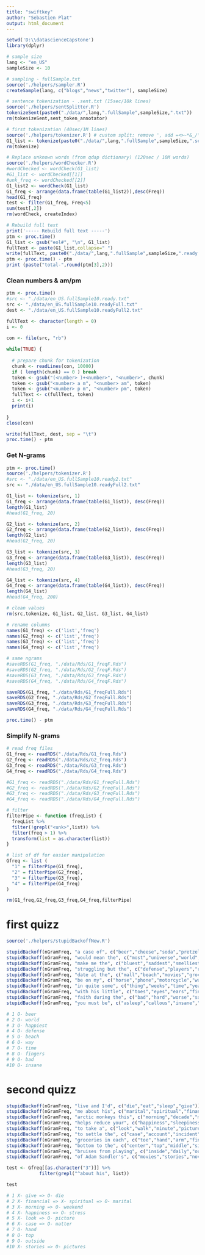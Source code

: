 ```yaml
---
title: "swiftkey"
author: "Sebastien Plat"
output: html_document
---
```


```r
setwd('D:\\datascienceCapstone')
library(dplyr)

# sample size
lang <- "en_US"
sampleSize <- 10

# sampling - fullSample.txt
source('./helpers/sampler.R')
createSample(lang, c("blogs","news","twitter"), sampleSize)

# sentence tokenization - .sent.txt (15sec/10k lines)
source('./helpers/sentSplitter.R')
tokenizeSent(paste0("./data/",lang,".fullSample",sampleSize,".txt"))
rm(tokenizeSent,sent_token_annotator)

# first tokenization (40sec/1M lines)
source('./helpers/tokenizer.R') # custom split: remove ', add =<>~*&_/\ plus numbers
G1_list <- tokenize(paste0("./data/",lang,".fullSample",sampleSize,".sent.txt"), 1, TRUE)
rm(tokenize)

# Replace unknown words (from qdap dictionary) (120sec / 10M words)
source('./helpers/wordChecker.R')
#wordChecked <- wordCheck(G1_list)
#G1_list <- wordChecked[[1]]
#unk_freq <- wordChecked[[2]]
G1_list2 <- wordCheck(G1_list)
G1_freq <- arrange(data.frame(table(G1_list2)),desc(Freq))
head(G1_freq)
test <- filter(G1_freq, Freq<5)
sum(test[,2])
rm(wordCheck, createIndex)

# Rebuild full text
print('----- Rebuild full text -----')
ptm <- proc.time()
G1_list <- gsub("eol#", "\n", G1_list)
fullText <- paste(G1_list,collapse=" ")
write(fullText, paste0("./data/",lang,".fullSample",sampleSize,".ready.txt"), sep = "\t")
ptm <- proc.time() - ptm
print (paste("total-",round(ptm[3],2)))
```


### Clean numbers & am/pm

```r
ptm <- proc.time()
#src <- "./data/en_US.fullSample10.ready.txt"
src <- "./data/en_US.fullSample10.readyFull.txt"
dest <- "./data/en_US.fullSample10.readyFull2.txt"

fullText <- character(length = 0)
i <- 0
  
con <- file(src, "rb")

while(TRUE) {
    
  # prepare chunk for tokenization
  chunk <- readLines(con, 10000)
  if ( length(chunk) == 0 ) break
  token <- gsub("(<number> )+<number>", "<number>", chunk)
  token <- gsub("<number> a m", "<number> am", token)
  token <- gsub("<number> p m", "<number> pm", token)
  fullText <- c(fullText, token)
  i <- i+1
  print(i)
  
}
close(con)

write(fullText, dest, sep = "\t")
proc.time() - ptm
```

### Get N-grams

```r
ptm <- proc.time()
source('./helpers/tokenizer.R')
#src <- "./data/en_US.fullSample10.ready2.txt"
src <- "./data/en_US.fullSample10.readyFull2.txt"

G1_list <- tokenize(src, 1)
G1_freq <- arrange(data.frame(table(G1_list)), desc(Freq))
length(G1_list)
#head(G1_freq, 20)

G2_list <- tokenize(src, 2)
G2_freq <- arrange(data.frame(table(G2_list)), desc(Freq))
length(G2_list)
#head(G2_freq, 20)

G3_list <- tokenize(src, 3)
G3_freq <- arrange(data.frame(table(G3_list)), desc(Freq))
length(G3_list)
#head(G3_freq, 20)

G4_list <- tokenize(src, 4)
G4_freq <- arrange(data.frame(table(G4_list)), desc(Freq))
length(G4_list)
#head(G4_freq, 200)

# clean values
rm(src,tokenize, G1_list, G2_list, G3_list, G4_list)

# rename columns
names(G1_freq) <- c('list','freq')
names(G2_freq) <- c('list','freq')
names(G3_freq) <- c('list','freq')
names(G4_freq) <- c('list','freq')

# same ngrams
#saveRDS(G1_freq, "./data/Rds/G1_freqF.Rds")
#saveRDS(G2_freq, "./data/Rds/G2_freqF.Rds")
#saveRDS(G3_freq, "./data/Rds/G3_freqF.Rds")
#saveRDS(G4_freq, "./data/Rds/G4_freqF.Rds")

saveRDS(G1_freq, "./data/Rds/G1_freqFull.Rds")
saveRDS(G2_freq, "./data/Rds/G2_freqFull.Rds")
saveRDS(G3_freq, "./data/Rds/G3_freqFull.Rds")
saveRDS(G4_freq, "./data/Rds/G4_freqFull.Rds")

proc.time() - ptm
```

### Simplify N-grams

```r

# read freq files
G1_freq <- readRDS("./data/Rds/G1_freq.Rds")
G2_freq <- readRDS("./data/Rds/G2_freq.Rds")
G3_freq <- readRDS("./data/Rds/G3_freq.Rds")
G4_freq <- readRDS("./data/Rds/G4_freq.Rds")

#G1_freq <- readRDS("./data/Rds/G1_freqFull.Rds")
#G2_freq <- readRDS("./data/Rds/G2_freqFull.Rds")
#G3_freq <- readRDS("./data/Rds/G3_freqFull.Rds")
#G4_freq <- readRDS("./data/Rds/G4_freqFull.Rds")

# filter 
filterPipe <- function (freqList) {
  freqList %>% 
  filter(!grepl("<unk>",list)) %>% 
  filter(freq > 1) %>% 
  transform(list = as.character(list))
} 

# list of df for easier manipulation
Gfreq <- list (
  "1" = filterPipe(G1_freq),
  "2" = filterPipe(G2_freq),
  "3" = filterPipe(G3_freq),
  "4" = filterPipe(G4_freq)
)

rm(G1_freq,G2_freq,G3_freq,G4_freq,filterPipe)
```

# first quizz

```r
source('./helpers/stupidBackoffNew.R')

stupidBackoff(nGramFreq, "a case of", c("beer","cheese","soda","pretzels")) 
stupidBackoff(nGramFreq, "would mean the", c("most","universe","world","best"))
stupidBackoff(nGramFreq, "make me the", c("bluest","saddest","smelliest","happiest"))
stupidBackoff(nGramFreq, "struggling but the", c("defense","players","referees","crowd"))
stupidBackoff(nGramFreq, "date at the", c("mall","beach","movies","grocery"))
stupidBackoff(nGramFreq, "be on my", c("horse","phone","motorcycle","way"))
stupidBackoff(nGramFreq, "in quite some", c("thing","weeks","time","years"))
stupidBackoff(nGramFreq, "with his little", c("toes","eyes","ears","fingers"))
stupidBackoff(nGramFreq, "faith during the", c("bad","hard","worse","sad"))
stupidBackoff(nGramFreq, "you must be", c("asleep","callous","insane","insensitive"))

# 1 O- beer
# 2 O- world
# 3 O- happiest
# 4 O- defense
# 5 O- beach
# 6 O- way
# 7 O- time
# 8 O- fingers
# 9 O- bad
#10 O- insane

```


# second quizz

```r

stupidBackoff(nGramFreq, "live and I'd", c("die","eat","sleep","give")) 
stupidBackoff(nGramFreq, "me about his", c("marital","spiritual","financial","horticultural"))
stupidBackoff(nGramFreq, "arctic monkeys this", c("morning","decade","month","weekend"))
stupidBackoff(nGramFreq, "helps reduce your", c("happiness","sleepiness","stress","hunger"))
stupidBackoff(nGramFreq, "to take a", c("look","walk","minute","picture"))
stupidBackoff(nGramFreq, "to settle the", c("case","account","incident","matter"))
stupidBackoff(nGramFreq, "groceries in each", c("toe","hand","arm","finger"))
stupidBackoff(nGramFreq, "bottom to the", c("center","top","middle","side"))
stupidBackoff(nGramFreq, "bruises from playing", c("inside","daily","outside","weekly"))
stupidBackoff(nGramFreq, "of Adam Sandler's", c("movies","stories","novels","pictures"))

test <- Gfreq[[as.character("3")]] %>% 
            filter(grepl("^about his", list))

test

# 1 X- give => O- die
# 2 X- financial => X- spiritual => O- marital
# 3 X- morning => O- weekend
# 4 X- happiness => O- stress
# 5 X- look => O- picture
# 6 X- case => O- matter
# 7 O- hand
# 8 O- top
# 9 O- outside
#10 X- stories => O- pictures

```